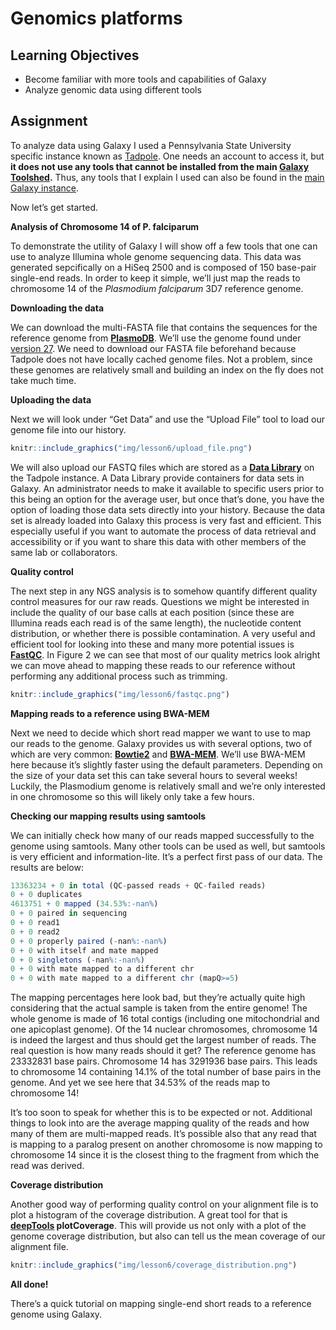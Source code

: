 # Genomics platforms {#lesson6}

## Learning Objectives

* Become familiar with more tools and capabilities of Galaxy
* Analyze genomic data using different tools

## Assignment 

To analyze data using Galaxy I used a Pennsylvania State University specific instance known as [Tadpole](https://tadpole.bx.psu.edu/). One needs an account to access it, but **it does not use any tools that cannot be installed from the main [Galaxy Toolshed](https://toolshed.g2.bx.psu.edu/).** Thus, any tools that I explain I used can also be found in the [main Galaxy instance](https://usegalaxy.org/).

Now let's get started.

**Analysis of Chromosome 14 of P. falciparum**

To demonstrate the utility of Galaxy I will show off a few tools that one can use to analyze Illumina whole genome sequencing data. This data was generated sepcifically on a HiSeq 2500 and is composed of 150 base-pair single-end reads. In order to keep it simple, we'll just map the reads to chromosome 14 of the *Plasmodium falciparum* 3D7 reference genome.

**Downloading the data**

We can download the multi-FASTA file that contains the sequences for the reference genome from **[PlasmoDB](http://plasmodb.org/plasmo/)**. We'll use the genome found under [version 27](http://plasmodb.org/common/downloads/release-27/Pfalciparum3D7/fasta/data/PlasmoDB-27_Pfalciparum3D7_Genome.fasta). We need to download our FASTA file beforehand because Tadpole does not have locally cached genome files. Not a problem, since these genomes are relatively small and building an index on the fly does not take much time.

**Uploading the data**

Next we will look under "Get Data" and use the "Upload File" tool to load our genome file into our history.

```r
knitr::include_graphics("img/lesson6/upload_file.png")
```

We will also upload our FASTQ files which are stored as a **[Data Library](https://wiki.galaxyproject.org/Admin/DataLibraries/Libraries)** on the Tadpole instance. A Data Library provide containers for data sets in Galaxy. An administrator needs to make it available to specific users prior to this being an option for the average user, but once that's done, you have the option of loading those data sets directly into your history. Because the data set is already loaded into Galaxy this process is very fast and efficient. This especially useful if you want to automate the process of data retrieval and accessibility or if you want to share this data with other members of the same lab or collaborators.

**Quality control**

The next step in any NGS analysis is to somehow quantify different quality control measures for our raw reads. Questions we might be interested in include the quality of our base calls at each position (since these are Illumina reads each read is of the same length), the nucleotide content distribution, or whether there is possible contamination. A very useful and efficient tool for looking into these and many more potential issues is **[FastQC](http://www.bioinformatics.babraham.ac.uk/projects/fastqc/)**. In Figure 2 we can see that most of our quality metrics look alright we can move ahead to mapping these reads to our reference without performing any additional process such as trimming.

```r
knitr::include_graphics("img/lesson6/fastqc.png")
```

**Mapping reads to a reference using BWA-MEM**

Next we need to decide which short read mapper we want to use to map our reads to the genome. Galaxy provides us with several options, two of which are very common: **[Bowtie2](http://bowtie-bio.sourceforge.net/bowtie2/index.shtml)** and **[BWA-MEM](http://bio-bwa.sourceforge.net/bwa.shtml)**. We'll use BWA-MEM here because it's slightly faster using the default parameters. Depending on the size of your data set this can take several hours to several weeks! Luckily, the Plasmodium genome is relatively small and we're only interested in one chromosome so this will likely only take a few hours.

**Checking our mapping results using samtools**

We can initially check how many of our reads mapped successfully to the genome using samtools. Many other tools can be used as well, but samtools is very efficient and information-lite. It's a perfect first pass of our data. The results are below:

```r
13363234 + 0 in total (QC-passed reads + QC-failed reads)
0 + 0 duplicates
4613751 + 0 mapped (34.53%:-nan%)
0 + 0 paired in sequencing
0 + 0 read1
0 + 0 read2
0 + 0 properly paired (-nan%:-nan%)
0 + 0 with itself and mate mapped
0 + 0 singletons (-nan%:-nan%)
0 + 0 with mate mapped to a different chr
0 + 0 with mate mapped to a different chr (mapQ>=5)
```

The mapping percentages here look bad, but they're actually quite high considering that the actual sample is taken from the entire genome! The whole genome is made of 16 total contigs (including one mitochondrial and one apicoplast genome). Of the 14 nuclear chromosomes, chromosome 14 is indeed the largest and thus should get the largest number of reads. The real question is how many reads should it get? The reference genome has 23332831 base pairs. Chromosome 14 has 3291936 base pairs. This leads to chromosome 14 containing 14.1% of the total number of base pairs in the genome. And yet we see here that 34.53% of the reads map to chromosome 14!

It's too soon to speak for whether this is to be expected or not. Additional things to look into are the average mapping quality of the reads and how many of them are multi-mapped reads. It's possible also that any read that is mapping to a paralog present on another chromosome is now mapping to chromosome 14 since it is the closest thing to the fragment from which the read was derived.

**Coverage distribution**

Another good way of performing quality control on your alignment file is to plot a histogram of the coverage distribution. A great tool for that is **[deepTools](http://deeptools.readthedocs.org/en/latest/) plotCoverage**. This will provide us not only with a plot of the genome coverage distribution, but also can tell us the mean coverage of our alignment file.

```r
knitr::include_graphics("img/lesson6/coverage_distribution.png")
```

**All done!**

There's a quick tutorial on mapping single-end short reads to a reference genome using Galaxy.
